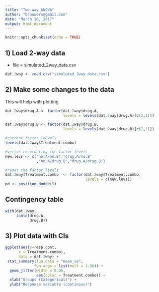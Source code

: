 ```yaml
---
title: "Two-way ANOVA"
author: "brouwern@gmail.com"
date: "March 16, 2017"
output: html_document
---
```


```r
knitr::opts_chunk$set(echo = TRUE)
```

## 1) Load 2-way data

* file = simulated_2way_data.csv

```r
dat.2way <- read.csv("simulated_2way_data.csv")
```

## 2) Make some changes to the data

This will help with plotting

```r
dat.2way$drug.A <- factor(dat.2way$drug.A,
                          levels = levels(dat.2way$drug.A)[c(2,1)])

dat.2way$drug.B <- factor(dat.2way$drug.B,
                          levels = levels(dat.2way$drug.B)[c(2,1)])
```


```r
#current factor leevels
levels(dat.2way$Treatment.combo)

#vector re-ordering the factor levels
new.levs <- c("no.A/no.B","drug.A/no.B"
              ,"no.A/drug.B","drug.A/drug.B")

#reset the factor levels
dat.2way$Treatment.combo  <- factor(dat.2way$Treatment.combo,
                                    levels = c(new.levs))
pd <- position_dodge(5)

```



## Contingency table
```r
with(dat.2way,
     table(drug.A,
           drug.B))
```




## 3) Plot data with CIs

```r
ggplot(aes(y=resp.cont,
      x = Treatment.combo),
      data = dat.2way) +
 stat_summary(fun.data = "mean_se",
             fun.args = list(mult = 1.96)) +
  geom_jitter(width = 0.05,
              aes(color = Treatment.combo)) +
  xlab("Groups (Categorical)") +
  ylab("Response variable (continous)") 
```

